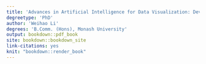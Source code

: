 ```yaml
---
title: 'Advances in Artificial Intelligence for Data Visualization: Developing Computer Vision Models to Automate Reading of Data Plots, with Application to Predictive Model Diagnostics'
degreetype: 'PhD'
author: 'Weihao Li'
degrees: 'B.Comm. (Hons), Monash University'
output: bookdown::pdf_book
site: bookdown::bookdown_site
link-citations: yes
knit: "bookdown::render_book"
---
```


<!-- 
Edit these lines as appropriate.
The actual thesis content is in several Rmd files.

You'll need to edit the _bookdown.yml file to set the order in which you'd like them to appear. 

If you have specific LaTeX packages to add, put them in monashthesis.tex.

You will need to ensure you have installed the knitr and bookdown packages for R.

You will also need LaTeX installed on your computer.
-->
